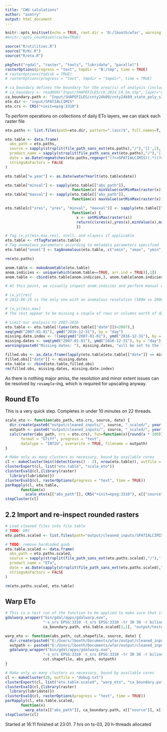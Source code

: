 ```yaml
---
title: "CWU calulations"
author: "asmtry"
output: html_document
---
```


```r
knitr::opts_knit$set(echo = TRUE, root.dir = 'D:/lbooth/wfar', warning = TRUE, collapse = TRUE)
#knitr::opts_chunk$set(cache=TRUE)
```

```r
source("R/utilities.R")
source("R/Kc.R")
source("R/eto.R")

pkgTest("rgdal", "raster", "tools", "lubridate", "parallel")
rasterOptions(progress = "text", tmpdir = "B:/tmp", time = TRUE)
# rasterOptions(todisk = TRUE)
# rasterOptions(progress = "text", tmpdir = "tmpdir", time = TRUE)
```

```r
# ca_boundary defines the boundary for the area/(s) of analysis (includes counties)
# ca_boundary <- readOGR("Input/SHAPEFILES/cb_2014_CA_5m.shp", layer="cb_2014_CA_5m")
ca_boundary.path <- "Input/SHAPEFILES/cnty24k09/cnty24k09_state_poly_s100.shp"
eto.dir <- "input/SPATIALCIMIS"
eto.crs <- CRS("+init=epsg:3310")
```

To perform operations on collections of daily ETo layers, we can stack each raster file 
```r
eto.paths <- list.files(path=eto.dir, pattern=".(asc)$", full.names=T, recursive=TRUE)

eto.table <- data.frame(
  abs_path = eto.paths,
  source = sapply(strsplit(file_path_sans_ext(eto.paths),"/"),'[[',2),
  product_name = sapply(strsplit(file_path_sans_ext(eto.paths),"/"),'[[',6),
  date = as.Date(regmatches(eto.paths,regexpr("(?<=SPATIALCIMIS)(.*)(?=ETo.asc)",eto.paths, perl=TRUE)), format="/%Y/%m/%d/"),
  stringsAsFactors = FALSE
)

eto.table["w.year"] <- as.Date(waterYearlt(eto.table$date))

eto.table["minval"] <- sapply(eto.table[["abs_path"]], 
                              function(x) minValue(setMinMax(raster(x))))
eto.table["maxval"] <- sapply(eto.table[["abs_path"]], 
                              function(x) maxValue(setMinMax(raster(x))))

eto.table[c("xres", "yres", "minval", "maxval")] <- sapply(eto.table[["abs_path"]], 
                              function(x) {
                                x <- setMinMax(raster(x))
                                return(c(xres(x),yres(x),minValue(x),maxValue(x)))
                                })

# Tag (x,y)[min,max,res], ncell, and nlayers if applicable
eto.table <- rtTagParam(eto.table)
# Tag anomalous parameters according to metadata parameters specified
eto.table["anoml"] <- tagAnomalous(eto.table, c("xmin", "xmax", "ymin", "ymax", "ncell", "xres", "yres"), modal)

rm(eto.paths)

```

```r
anom.table <- makeAnomtable(eto.table)
anom.indicies <- unique(which(anom.table==TRUE, arr.ind = TRUE)[,1])
anom.table <- cbind(eto.table[anom.indicies,], anom.table[anom.indicies,])

# At this point, we visually inspect anom.indicies and perform manual cleaning depending on what the problem is

# (x,y)[res]
# 2012-06-25 is the only one with an anomalous resolution (500m vs 2000m)'

# (x,y)[min,max]
# The rest appear to be missing a couple of rows or columns worth of data

# Limit our analysis to 2007-2016
eto.table <- eto.table[!(year(eto.table[["date"]])<2007),]
seq(ymd("2007-01-01"), ymd("2016-12-31"), by = "day")
missing.date.index <- !(seq(ymd("2007-01-01"), ymd("2016-12-31"), by = "day") %in% eto.table[["date"]])
missing.dates <- seq(ymd("2007-01-01"), ymd("2016-12-31"), by = "day")[missing.date.index]
warning(paste0("Missing dates: "), missing.dates, "will be set to the last complete observation.")

filled.obs <- as.data.frame(lapply(eto.table[eto.table[["date"]] == missing.dates[1]-1,], rep, length(missing.dates)))
filled.obs[["date"]] <- missing.dates
eto.table <- rbind(eto.table,filled.obs)
rm(filled.obs, missing.dates, missing.date.index)
```

As there is nothing major amiss, the resolution and minor extent issues can be resolved by `resample`-ing, which is required for upscaling anyway.



## Round ETo
This is a very quick step. Completes in under 10 minutes on 22 threads.
```r
scale_eto <- function(abs_path, eto.crs, source, date) {
  dir.create(paste0("output/cleaned_inputs/", source, "_scaled/", year(date)), recursive = TRUE, showWarnings = FALSE)
  outpath <- paste0("output/cleaned_inputs/", source, "_scaled/", year(date), "/", format(date, format="%Y_%m_%d"), ".tif")
  calc(raster(abs_path, crs = eto.crs), fun=function(x){round(x * 100)},
       format = "GTiff", progress = "text", 
       datatype = "INT2U", overwrite = TRUE, filename = outpath)
}

# Make only as many clusters as necessary, bound by available cores
cl <- makeCluster(min((detectCores() - 2), nrow(eto.table)), outfile = "debug.txt")
clusterExport(cl, list("eto.table", "scale_eto"))
clusterEvalQ(cl,{library(raster)
  library(lubridate)})
clusterEvalQ(cl, rasterOptions(progress = "text", time = TRUE))
parRapply(cl, eto.table,  
       function(x) 
         scale_eto(x[["abs_path"]], CRS("+init=epsg:3310"), x[["source"]], x[["date"]]))
stopCluster(cl)
```

## 2.2 Import and re-inspect rounded rasters
```r
# Load cleaned files into file table
# TODO: DRY
eto.paths.scaled <- list.files(path="output/cleaned_inputs/SPATIALCIMIS_scaled", pattern=".(tif)$", full.names=T, recursive=TRUE)

# TODO: remove hardcoded gsub
eto.table.scaled <- data.frame(
  abs_path = eto.paths.scaled,
  source = sapply(strsplit(file_path_sans_ext(eto.paths.scaled),"/"),'[[',3),
  product_name = "ETo",
  date = as.Date(sapply(strsplit(file_path_sans_ext(eto.paths.scaled),"/"),'[[',5), format="%Y-%m-%d"),
  stringsAsFactors = FALSE
)

rm(eto.paths.scaled, eto.table)
```

## Warp ETo
```r
# This is a test run of the function to be applied to make sure that it works as expected
gdalwarp_wrapper("bin/gdal/apps/gdalwarp.exe",
                 "-s_srs EPSG:3310 -t_srs EPSG:3310 -tr 30 30 -r bilinear -overwrite -crop_to_cutline -co \"COMPRESS=LZW\" -co \"PREDICTOR=2\" -wm 2000 --config GDAL_CACHEMAX 2000", 
                 ca_boundary.path, eto.table.scaled[1,1], "output/testout.tif")
```

```r
warp_eto <- function(abs_path, cut.shapefile, source, date) {
  dir.create(paste0("E:/Users/lbooth/Documents/wfar/output/cleaned_inputs/", source, "_projected/", year(date)), recursive = TRUE, showWarnings = FALSE)
  outpath <- paste0("E:/Users/lbooth/Documents/wfar/output/cleaned_inputs/", source, "_projected/", year(date), "/", format(date, format="%Y_%m_%d"), ".tif")
  gdalwarp_wrapper("bin/gdal/apps/gdalwarp.exe",
                 "-s_srs EPSG:3310 -t_srs EPSG:3310 -tr 30 30 -r bilinear -overwrite -crop_to_cutline -co \"COMPRESS=LZW\" -co \"PREDICTOR=2\" -wm 2000 --config GDAL_CACHEMAX 2000", 
                 cut.shapefile, abs_path, outpath)
}

# Make only as many clusters as necessary, bound by available cores
cl <- makeCluster(20, outfile = "debug.txt")
clusterExport(cl, list("eto.table.scaled", "warp_eto", "ca_boundary.path", "gdalwarp_wrapper"))
clusterEvalQ(cl,{library(raster)
  library(lubridate)})
clusterEvalQ(cl, rasterOptions(progress = "text", time = TRUE))
parRapply(cl, eto.table.scaled,  
       function(x) 
         warp_eto(x[["abs_path"]], ca_boundary.path, x[["source"]], x[["date"]]))
stopCluster(cl)
```
Started at 16:11 finished at 23:01. 7 hrs on ts-03, 20 h-threads allocated